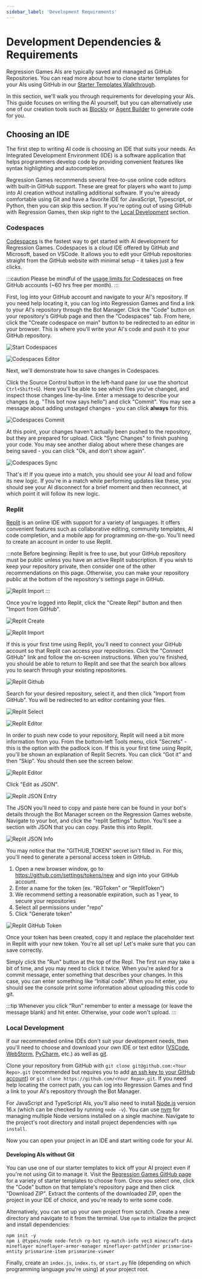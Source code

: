 ```yaml
---
sidebar_label: 'Development Requirements'
---
```



# Development Dependencies & Requirements

Regression Games AIs are typically saved and managed as GitHub Repositories. 
You can read more about how to clone starter templates for your AIs using GitHub in our [Starter Templates Walkthrough](../starter-templates).

In this section, we'll walk you through requirements for developing your AIs. 
This guide focuses on writing the AI yourself, but you can alternatively use one of our creation tools 
such as [Blockly](../blockly) or [Agent Builder](../agent-builder) to generate code for you.

## Choosing an IDE

The first step to writing AI code is choosing an IDE that suits your needs.
An Integrated Development Environment (IDE) is a software application that helps programmers develop code 
by providing convenient features like syntax highlighting and autocompletion. 

Regression Games recommends several free-to-use online code editors with built-in GitHub support. 
These are great for players who want to jump into AI creation without installing additional software.
If you're already comfortable using Git and have a favorite IDE for JavaScript, Typescript, or Python, then you can skip this section.
If you're opting out of using GitHub with Regression Games, then skip right to the [Local Development](./dev-requirements#local-development) section.

### Codespaces

[Codespaces](https://github.com/features/codespaces) is the fastest way to get started with AI development for Regression Games.
Codespaces is a cloud IDE offered by GitHub and Microsoft, based on VSCode. 
It allows you to edit your GitHub repositories straight from the GitHub website with minimal setup - it takes just a few clicks.

:::caution 
Please be mindful of the [usage limits for Codespaces](https://docs.github.com/en/billing/managing-billing-for-github-codespaces/about-billing-for-github-codespaces) 
on free GitHub accounts (~60 hrs free per month).
:::

First, log into your GitHub account and navigate to your AI's repository. 
If you need help locating it, you can log into Regression Games and find a link to your AI's repository through the Bot Manager.
Click the "Code" button on your repository's GitHub page and then the "Codespaces" tab. 
From here, click the "Create codespace on main" button to be redirected to an editor in your browser.
This is where you'll write your AI's code and push it to your GitHub repository.

![Start Codespaces](../img/ide/codespaces-start.png)

![Codespaces Editor](../img/ide/codespaces-editor.png)

Next, we'll demonstrate how to save changes in Codespaces.

<CodeSnippets />

Click the Source Control button in the left-hand pane (or use the shortcut `Ctrl+Shift+G`). 
Here you'll be able to see which files you've changed, and inspect those changes line-by-line.
Enter a message to describe your changes (e.g. "This bot now says hello") and click "Commit". 
You may see a message about adding unstaged changes - you can click **always** for this.

![Codespaces Commit](../img/ide/codespaces-commit.png)

At this point, your changes haven't actually been pushed to the repository, but they are prepared for upload.
Click "Sync Changes" to finish pushing your code. 
You may see another dialog about where these changes are being saved - you can click "Ok, and don't show again".

![Codespaces Sync](../img/ide/codespaces-sync.png)

That's it! If you queue into a match, you should see your AI load and follow its new logic. 
If you're in a match while performing updates like these, you should see your AI disconnect for a brief moment and then reconnect, 
at which point it will follow its new logic.

### Replit

[Replit](https://replit.com/) is an online IDE with support for a variety of languages. 
It offers convenient features such as collaborative editing, community templates, AI code completion, and a mobile app for programming on-the-go.
You'll need to create an account in order to use Replit. 

:::note
Before beginning: Replit is free to use, but your GitHub repository must be public unless you have an active Replit subscription. 
If you wish to keep your repository private, then consider one of the other recommendations on this page.
Otherwise, you can make your repository public at the bottom of the repository's settings page in GitHub. 

![Replit Import](../img/ide/replit-privacy.png)
:::

Once you're logged into Replit, click the "Create Repl" button and then "Import from GitHub".

![Replit Create](../img/ide/replit-create.png)

![Replit Import](../img/ide/replit-import.png)

If this is your first time using Replit, you'll need to connect your GitHub account so that Replit can access your repositories.
Click the "Connect GitHub" link and follow the on-screen instructions. 
When you're finished, you should be able to return to Replit and see that the search box allows you to search through your existing repositories.

![Replit Github](../img/ide/replit-github.png)

Search for your desired repository, select it, and then click "Import from GitHub".
You will be redirected to an editor containing your files.

![Replit Select](../img/ide/replit-select.png)

![Replit Editor](../img/ide/replit-editor.png)

In order to push new code to your repository, Replit will need a bit more information from you.
From the bottom-left Tools menu, click "Secrets" - this is the option with the padlock icon. 
If this is your first time using Replit, you'll be shown an explanation of Replit Secrets. 
You can click “Got it” and then “Skip”. You should then see the screen below:

![Replit Editor](../img/ide/replit-secrets.png)

Click "Edit as JSON". 

![Replit JSON Entry](../img/ide/replit-json-entry.png)

The JSON you'll need to copy and paste here can be found in your bot's details through the Bot Manager screen on the Regression Games website. 
Navigate to your bot, and click the "replit Settings" button. You'll see a section with JSON that you can copy.
Paste this into Replit.

![Replit JSON Info](../img/ide/replit-json-info.png)

You may notice that the "GITHUB_TOKEN" secret isn't filled in. 
For this, you'll need to generate a personal access token in GitHub.

1. Open a new browser window, go to https://github.com/settings/tokens/new and sign into your GitHub account.
2. Enter a name for the token (ex. "RGToken" or "ReplitToken")
3. We recommend setting a reasonable expiration, such as 1 year, to secure your repositories
4. Select all permissions under "repo"
5. Click "Generate token"

![Replit GitHub Token](../img/ide/replit-github-token.png)

Once your token has been created, copy it and replace the placeholder text in Replit with your new token.
You're all set up! Let's make sure that you can save correctly. 

<CodeSnippets />

Simply click the "Run" button at the top of the Repl. The first run may take a bit of time, and you may need to click it twice.
When you're asked for a commit message, enter something that describes your changes. 
In this case, you can enter something like “Initial code”.
When you hit enter, you should see the console print some information about uploading this code to git. 

:::tip
Whenever you click “Run” remember to enter a message (or leave the message blank) and hit enter. 
Otherwise, your code won't upload.
:::

### Local Development

If our recommended online IDEs don't suit your development needs, then you'll need to choose and download your own IDE or text editor 
([VSCode](https://code.visualstudio.com/), [WebStorm](https://www.jetbrains.com/webstorm/), [PyCharm](https://www.jetbrains.com/pycharm/), etc.)
as well as [git](https://git-scm.com/book/en/v2/Getting-Started-Installing-Git).

Clone your repository from GitHub with `git clone git@github.com:<Your Repo>.git` 
(recommended but requires you to add [an ssh key to your GitHub account](https://docs.github.com/en/authentication/connecting-to-github-with-ssh/adding-a-new-ssh-key-to-your-github-account))
or `git clone https://github.com/<Your Repo>.git`.
If you need help locating the correct path, you can log into Regression Games and find a link to your AI's repository through the Bot Manager.

For JavaScript and TypeScript AIs, you'll also need to install [Node.js](https://nodejs.org/en/download) version 16.x (which can be checked by running `node -v`). 
You can use [nvm](https://github.com/nvm-sh/nvm) for managing multiple Node versions installed on a single machine. 
Navigate to the project's root directory and install project dependencies with `npm install`.

Now you can open your project in an IDE and start writing code for your AI.

#### Developing AIs without Git

You can use one of our starter templates to kick off your AI project even if you're not using Git to manage it.
Visit the [Regression Games GitHub page](https://github.com/Regression-Games?q=Template&type=all&language=&sort=) 
for a variety of starter templates to choose from. Once you select one, click the "Code" button on that template's repository page and then click "Download ZIP". 
Extract the contents of the downloaded ZIP, open the project in your IDE of choice, and you're ready to write some code.

Alternatively, you can set up your own project from scratch.
Create a new directory and navigate to it from the terminal. Use `npm` to initialize the project and install dependencies:

```
npm init -y
npm i @types/node node-fetch rg-bot rg-match-info vec3 minecraft-data mineflayer mineflayer-armor-manager mineflayer-pathfinder prismarine-entity prismarine-item prismarine-viewer 
```

Finally, create an `index.js`, `index.ts`, or `start.py` file (depending on which programming language you're using) at your project root.

